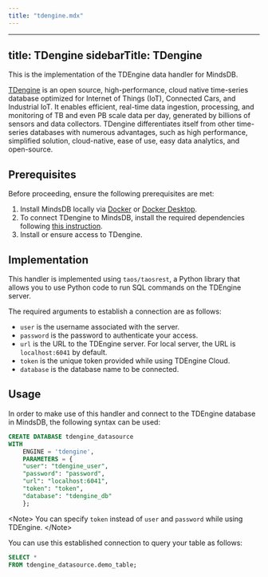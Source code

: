 ```yaml
---
title: "tdengine.mdx"
---
```


---
title: TDengine
sidebarTitle: TDengine
---

This is the implementation of the TDEngine data handler for MindsDB.

[TDengine](https://tdengine.com/) is an open source, high-performance, cloud native time-series database optimized for Internet of Things (IoT), Connected Cars, and Industrial IoT. It enables efficient, real-time data ingestion, processing, and monitoring of TB and even PB scale data per day, generated by billions of sensors and data collectors. TDengine differentiates itself from other time-series databases with numerous advantages, such as high performance, simplified solution, cloud-native, ease of use, easy data analytics, and open-source.

## Prerequisites

Before proceeding, ensure the following prerequisites are met:

1. Install MindsDB locally via [Docker](/setup/self-hosted/docker) or [Docker Desktop](/setup/self-hosted/docker-desktop).
2. To connect TDengine to MindsDB, install the required dependencies following [this instruction](/setup/self-hosted/docker#install-dependencies).
3. Install or ensure access to TDengine.

## Implementation

This handler is implemented using `taos/taosrest`, a Python library that allows you to use Python code to run SQL commands on the TDEngine server.

The required arguments to establish a connection are as follows:

* `user` is the username associated with the server.
* `password` is the password to authenticate your access.
* `url` is the URL to the TDEngine server. For local server, the URL is `localhost:6041` by default.
* `token` is the unique token provided while using TDEngine Cloud.
* `database` is the database name to be connected.

## Usage

In order to make use of this handler and connect to the TDEngine database in MindsDB, the following syntax can be used:

```sql
CREATE DATABASE tdengine_datasource
WITH
    ENGINE = 'tdengine',
    PARAMETERS = {
    "user": "tdengine_user",
    "password": "password",
    "url": "localhost:6041",
    "token": "token",
    "database": "tdengine_db"
    };
```

&lt;Note&gt;
You can specify `token` instead of `user` and `password` while using TDEngine.
&lt;/Note&gt;

You can use this established connection to query your table as follows:

```sql
SELECT *
FROM tdengine_datasource.demo_table;
```
